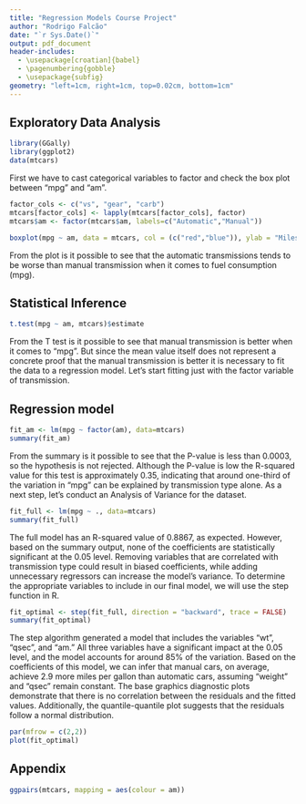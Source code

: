 ```yaml
---
title: "Regression Models Course Project"
author: "Rodrigo Falcão"
date: "`r Sys.Date()`"
output: pdf_document
header-includes:
  - \usepackage[croatian]{babel}
  - \pagenumbering{gobble}
  - \usepackage{subfig}
geometry: "left=1cm, right=1cm, top=0.02cm, bottom=1cm"
---
```

## Exploratory Data Analysis
```r
library(GGally)
library(ggplot2)
data(mtcars)
```
First we have to cast categorical variables to factor and check the box plot between "mpg" and "am".
``` r
factor_cols <- c("vs", "gear", "carb")
mtcars[factor_cols] <- lapply(mtcars[factor_cols], factor)
mtcars$am <- factor(mtcars$am, labels=c("Automatic","Manual"))

boxplot(mpg ~ am, data = mtcars, col = (c("red","blue")), ylab = "Miles Per Gallon", xlab = "Transmission Type")
```
From the plot is it possible to see that the automatic transmissions tends to be worse than manual transmission when it comes to fuel consumption (mpg).

## Statistical Inference
``` r
t.test(mpg ~ am, mtcars)$estimate
```
From the T test is it possible to see that manual transmission is better when it comes to "mpg". But since the mean value itself does not represent a concrete proof that the manual transmission is better it is necessary to fit the data to a regression model. Let's start fitting just with the factor variable of transmission.

## Regression model
``` r
fit_am <- lm(mpg ~ factor(am), data=mtcars)
summary(fit_am)
```
From the summary is it possible to see that the P-value is less than 0.0003, so the hypothesis is not rejected. Although the P-value is low the R-squared value for this test is approximately 0.35, indicating that around one-third of the variation in "mpg" can be explained by transmission type alone. As a next step, let's conduct an Analysis of Variance for the dataset.
``` r
fit_full <- lm(mpg ~ ., data=mtcars)
summary(fit_full)
```
The full model has an R-squared value of 0.8867, as expected. However, based on the summary output, none of the coefficients are statistically significant at the 0.05 level. Removing variables that are correlated with transmission type could result in biased coefficients, while adding unnecessary regressors can increase the model's variance. To determine the appropriate variables to include in our final model, we will use the step function in R.
``` r
fit_optimal <- step(fit_full, direction = "backward", trace = FALSE)
summary(fit_optimal)
```
The step algorithm generated a model that includes the variables "wt", "qsec", and "am." All three variables have a significant impact at the 0.05 level, and the model accounts for around 85% of the variation. Based on the coefficients of this model, we can infer that manual cars, on average, achieve 2.9 more miles per gallon than automatic cars, assuming "weight" and "qsec" remain constant. The base graphics diagnostic plots demonstrate that there is no correlation between the residuals and the fitted values. Additionally, the quantile-quantile plot suggests that the residuals follow a normal distribution.
```r
par(mfrow = c(2,2))
plot(fit_optimal)
```

## Appendix
```r
ggpairs(mtcars, mapping = aes(colour = am))
```